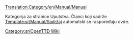 [[Translation:Category/en/Manual/Manual]]

Kategorija za stranice Uputstva.
Članci koji sadrže [[Template:sr/Manual/Sadržaj]] automatski se raspoređuju ovde.

[[Category:sr/OpenTTD Wiki]]